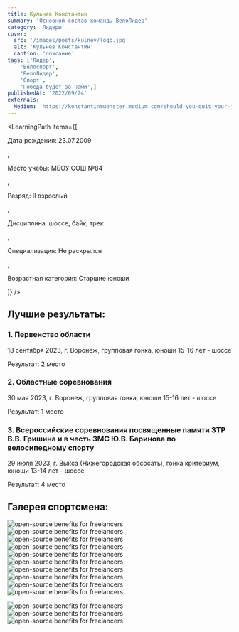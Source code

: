 ```yaml
---
title: Кульнев Константин
summary: 'Основной состав команды ВелоЛидер'
category: 'Лидеры'
cover:
  src: '/images/posts/kulnev/logo.jpg'
  alt: 'Кульнев Константин'
  caption: 'описание'
tags: ['Лидер',
    'Велоспорт',
    'ВелоЛидер',
    'Спорт',
    'Победа будет за нами',]
publishedAt: '2022/09/24'
externals:
  Medium: 'https://konstantinmuenster.medium.com/should-you-quit-your-job-for-your-side-project-ed77985431c'
---
```

<LearningPath
  items={[
    <p>Дата рождения: 23.07.2009</p>,
    <p>Место учёбы: МБОУ СОШ №84</p>,
    <p>Разряд: II взрослый</p>,
    <p>Дисциплина: шоссе, байк, трек</p>,
    <p>Специализация: Не раскрылся</p>,
    <p>Возрастная категория: Старшие юноши</p>
  ]}
/>


## Лучшие результаты:

### 1. Первенство области 

18 сентября 2023, г. Воронеж, групповая гонка, юноши 15-16 лет - шоссе 

Результат: 2 место 

### 2. Областные соревнования 

30 мая 2023, г. Воронеж, групповая гонка, юноши 15-16 лет - шоссе 

Результат: 1 место 

### 3. Всероссийские соревнования посвященные памяти ЗТР В.В. Гришина и в честь ЗМС Ю.В. Баринова по велосипедному спорту 

29 июля 2023, г. Выкса (Нижегородская обсосать), гонка критериум, юноши 13-14 лет - шоссе 

Результат: 4 место


## Галерея спортсмена:
<Image
  src="/images/posts/kulnev/1.jpg"
  alt="open-source benefits for freelancers"
/>
<Image
  src="/images/posts/kulnev/2.jpg"
  alt="open-source benefits for freelancers"
/>
<Image
  src="/images/posts/kulnev/3.jpg"
  alt="open-source benefits for freelancers"
/>
<Image
  src="/images/posts/kulnev/13.jpg"
  alt="open-source benefits for freelancers"
/>
<Image
  src="/images/posts/kulnev/4.jpg"
  alt="open-source benefits for freelancers"
/>
<Image
  src="/images/posts/kulnev/5.jpg"
  alt="open-source benefits for freelancers"
/>
<Image
  src="/images/posts/kulnev/6.jpg"
  alt="open-source benefits for freelancers"
/>
<Image
  src="/images/posts/kulnev/7.jpg"
  alt="open-source benefits for freelancers"
/>
<Image
  src="/images/posts/kulnev/8.jpg"
  alt="open-source benefits for freelancers"
/>
<Image
  src="/images/posts/kulnev/9.jpg"
  alt="open-source benefits for freelancers"
/>

<Image
  src="/images/posts/kulnev/10.jpg"
  alt="open-source benefits for freelancers"
/>
<Image
  src="/images/posts/kulnev/11.jpg"
  alt="open-source benefits for freelancers"
/>
<Image
  src="/images/posts/kulnev/12.jpg"
  alt="open-source benefits for freelancers"
/>


